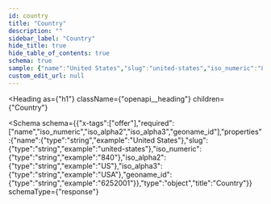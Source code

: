 ```yaml
---
id: country
title: "Country"
description: ""
sidebar_label: "Country"
hide_title: true
hide_table_of_contents: true
schema: true
sample: {"name":"United States","slug":"united-states","iso_numeric":"840","iso_alpha2":"US","iso_alpha3":"USA","geoname_id":"6252001"}
custom_edit_url: null
---
```



<Heading
  as={"h1"}
  className={"openapi__heading"}
  children={"Country"}
>
</Heading>





<Schema
  schema={{"x-tags":["offer"],"required":["name","iso_numeric","iso_alpha2","iso_alpha3","geoname_id"],"properties":{"name":{"type":"string","example":"United States"},"slug":{"type":"string","example":"united-states"},"iso_numeric":{"type":"string","example":"840"},"iso_alpha2":{"type":"string","example":"US"},"iso_alpha3":{"type":"string","example":"USA"},"geoname_id":{"type":"string","example":"6252001"}},"type":"object","title":"Country"}}
  schemaType={"response"}
>
  
</Schema>
            